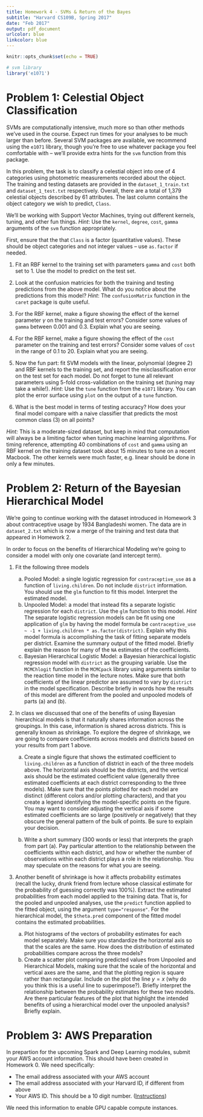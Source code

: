 ```yaml
---
title: Homework 4 - SVMs & Return of the Bayes 
subtitle: "Harvard CS109B, Spring 2017"
date: "Feb 2017"
output: pdf_document
urlcolor: blue
linkcolor: blue
---
```


```r
knitr::opts_chunk$set(echo = TRUE)

# svm library
library('e1071')

```


# Problem 1: Celestial Object Classification

SVMs are computationally intensive, much more so than other methods we've used in the course. Expect run times for your analyses to be much larger than before. Several SVM packages are available, we recommend using the `e1071` library, though you're free to use whatever package you feel comfortable with -- we'll provide extra hints for the `svm` function from this package. 

In this problem, the task is to classify a celestial object into one of 4 categories using photometric measurements recorded about the object. The training and testing datasets are provided in the `dataset_1_train.txt` and `dataset_1_test.txt` respectively. Overall, there are a total of 1,379 celestial objects described by 61 attributes. The last column contains the object category we wish to predict, `Class`.

We'll be working with Support Vector Machines, trying out different kernels, tuning, and other fun things. *Hint*: Use the `kernel`, `degree`, `cost`, `gamma` arguments of the `svm` function appropriately.


First, ensure that the that `Class` is a factor (quantitative values). These should be object categories and not integer values -- use `as.factor` if needed. 

1. Fit an RBF kernel to the training set with parameters `gamma` and `cost` both set to 1. Use the model to predict on the test set. 

2. Look at the confusion matricies for both the training and testing predictions from the above model. What do you notice about the predictions from this model?  *Hint*: The `confusionMatrix` function in the `caret` package is quite useful.

3. For the RBF kernel, make a figure showing the effect of the kernel parameter $\gamma$ on the training and test errors? Consider some values of `gamma` between 0.001 and 0.3. Explain what you are seeing. 

4. For the RBF kernel, make a figure showing the effect of the `cost` parameter on the training and test errors? Consider some values of `cost` in the range of 0.1 to 20. Explain what you are seeing. 

5. Now the fun part: fit SVM models with the linear, polynomial (degree 2) and RBF kernels to the training set, and report the misclassification error on the test set for each model. Do not forget to tune all relevant parameters using 5-fold cross-validation on the training set (tuning may take a while!). *Hint*: Use the `tune` function from the `e1071` library. You can plot the error surface using `plot` on the output of a `tune` function.

6. What is the best model in terms of testing accuracy? How does your final model compare with a naive classifier that predicts the most common class (3) on all points?

*Hint:* This is a moderate-sized dataset, but keep in mind that computation will always be a limiting factor when tuning machine learning algorithms. For timing reference, attempting 40 combinations of `cost` and `gamma` using an RBF kernel on the training dataset took about 15 minutes to tune on a recent Macbook. The other kernels were much faster, e.g. linear should be done in only a few minutes.


# Problem 2: Return of the Bayesian Hierarchical Model

We're going to continue working with the dataset introduced in Homework 3 about contraceptive usage by 1934 Bangladeshi women. The data are in `dataset_2.txt` which is now a merge of the training and test data that appeared in Homework 2.

In order to focus on the benefits of Hierarchical Modeling we're going to consider a model with only one covariate (and intercept term). 

1. Fit the following three models

	(a) Pooled Model: a single logistic regression for `contraceptive_use` as a function of `living.children`.  Do not include `district` information.  You should use the `glm` function to fit this model. Interpret the estimated model.
	(b) Unpooled Model: a model that instead fits a separate logistic regression for each `district`.  Use the `glm` function to this model.  *Hint*  The separate logistic regression models can be fit using one application of `glm` by having the model formula be `contraceptive_use ~ -1 + living.children * as.factor(district)`.   Explain why this model formula is accomplishing the task of fitting separate models per district.  Examine the summary output of the fitted model.  Briefly explain the reason for many of the `NA` estimates of the coefficients.
	(c) Bayesian Hierarchical Logistic Model: a Bayesian hierarchical logistic regression model with `district` as the grouping variable.  Use the `MCMChlogit` function in the `MCMCpack` library using arguments similar to the reaction time model in the lecture notes.  Make sure that both coefficients of the linear predictor are assumed to vary by `district` in the model specification.  Describe briefly in words how the results of this model are different from the pooled and unpooled models of parts (a) and (b).


2. In class we discussed that one of the benefits of using Bayesian hierarchical models is that it naturally shares information across the groupings. In this case, information is shared across districts. This is generally known as shrinkage. To explore the degree of shrinkage, we are going to compare coefficients across models and districts based on your results from part 1 above.

	(a) Create a single figure that shows the estimated coefficient to `living.children` as a function of district in each of the three models above.  The horizontal axis should be the districts, and the vertical axis should be the estimated coefficient value (generally three estimated coefficients at each district corresponding to the three models).  Make sure that the points plotted for each model are distinct (different colors and/or plotting characters), and that you create a legend identifying the model-specific points on the figure.  You may want to consider adjusting the vertical axis if some estimated coefficients are so large (positively or negatively) that they obscure the general pattern of the bulk of points. Be sure to explain your decision.
	
	(b) Write a short summary (300 words or less) that interprets the graph from part (a).  Pay particular attention to the relationship between the coefficients within each district, and how or whether the number of observations within each district plays a role in the relationship.  You may speculate on the reasons for what you are seeing. 


3. Another benefit of shrinkage is how it affects probability estimates (recall the lucky, drunk friend from lecture whose classical estimate for the probability of guessing correctly was 100%). Extract the estimated probabilities from each model applied to the training data.  That is, for the pooled and unpooled analyses, use the `predict` function applied to the fitted object, using the argument `type="response"`.  For the hierarchical model, the `$theta.pred` component of the fitted model contains the estimated probabilities.
	
	(a) Plot histograms of the vectors of probability estimates for each model separately.  Make sure you standardize the horizontal axis so that the scales are the same.  How does the distribution of estimated probabilities compare across the three models?
	(b) Create a scatter plot comparing predicted values from Unpooled and Hierarchical Models, making sure that the scale of the horizontal and vertical axes are the same, and that the plotting region is square rather than rectangular. Include on the plot the line $y=x$ (why do you think this is a useful line to superimpose?).  Briefly interpret the relationship between the probability estimates for these two models.  Are there particular features of the plot that highlight the intended benefits of using a hierarchical model over the unpooled analysis?  Briefly explain.


# Problem 3: AWS Preparation

In prepartion for the upcoming Spark and Deep Learning modules, submit your AWS
account information. This should have been created in Homework 0. We need specifically:

* The email address associated with your AWS account
* The email address associated with your Harvard ID, if different from above
* Your AWS ID. This should be a 10 digit number. ([Instructions](http://docs.aws.amazon.com/IAM/latest/UserGuide/console_account-alias.html))

We need this information to enable GPU capable compute instances.
